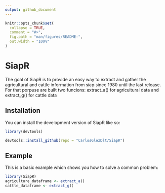 ```yaml
---
output: github_document
---
```


<!-- README.md is generated from README.Rmd. Please edit that file -->

```r
knitr::opts_chunk$set(
  collapse = TRUE,
  comment = "#>",
  fig.path = "man/figures/README-",
  out.width = "100%"
)
```

# SiapR

<!-- badges: start -->
<!-- badges: end -->

The goal of SiapR is to provide an easy way to extract and gather
the agricultural and cattle information from siap since 1980 until
the last release. For that porpuse are built two funcions:
extract_a() for agricultural data and 
extract_g() for cattle data

## Installation

You can install the development version of SiapR like so:

``` r
library(devtools)

devtools::install_github(repo = "CarlosGlezDlt/SiapR")
```

## Example

This is a basic example which shows you how to solve a common problem:

```r
library(SiapR)
agriculture_dataframe <- extract_a()
cattle_dataframe <- extract_g()
```
